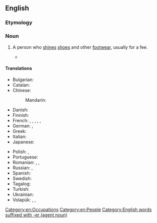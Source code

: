 ==English==

===Etymology===
{{com|en|shoe|shiner}}

===Noun===
{{en-noun}}

# A person who [[shine]]s [[shoe]]s and other [[footwear]], usually for a fee.
#: {{syn|en|bootblack|shoeblack|shoeshine boy}}
#* {{quote-book|en|title=Amácio Mazzaropi in the Film and Culture of Brazil|author=E. Bueno|year=2012|passage=Finally, with the help of a group of '''shoeshiners''', everything is clarified, the police arrest the criminals; Arlindo is set free.}}

====Translations====
{{trans-top|person who shines shoes}}
* Bulgarian: {{t|bg|ваксаджия|sc=Cyrl}}
* Catalan: {{t|ca|enllustrador de sabates|m}}
* Chinese:
*: Mandarin: {{t|cmn|擦鞋工|tr=cāxiégōng|sc=Hani}}
* Danish: {{t+|da|skopudser|c}}
* Finnish: {{t+|fi|kengänkiillottaja}}
* French: {{t|fr|cireur de chaussures|m}}, {{t|fr|cireuse de chaussures|f}}, {{t|fr|cireur de bottes|m}}, {{t|fr|cireuse de bottes|f}}, {{t+|fr|cireur|m}}, {{t+|fr|cireuse|f}}
* German: {{t+|de|Schuhputzer|m}}, {{t+|de|Schuhputzerin|f}}
* Greek: {{t+|el|λούστρος|m}}
* Italian: {{t+|it|lustrascarpe|m}}
* Japanese: {{t|ja|靴磨き|tr=くつみがき, kutsumigaki|sc=Jpan}}
{{trans-mid}}
* Polish: {{t+|pl|pucybut|m}}, {{t+|pl|czyścibut|m}}
* Portuguese: {{t+|pt|engraxate|m|f}}
* Romanian: {{t+|ro|lustragiu|m}}, {{t+|ro|văcsuitor|m}}, {{t|ro|văcsuitoare|f}}
* Russian: {{t|ru|чи́стильщик сапо́г|m}}, {{t|ru|чи́стильщик о́буви|m}}
* Spanish: {{t|es|lustrabotas}}
* Swedish: {{t+|sv|skoputsare|c}}
* Tagalog: {{t|tl|limpyabota}}
* Turkish: {{t+|tr|lostracı}}
* Ukrainian: {{t|uk|чисти́льник взуття}}
* Volapük: {{qualifier|♂♀}} {{t|vo|jukilekluinan}}, {{qualifier|♂}} {{t|vo|jukihilekluinan}}, {{qualifier|♀}} {{t|vo|jukijilekluinan}}
{{trans-bottom}}

[[Category:en:Occupations]]
[[Category:en:People]]
[[Category:English words suffixed with -er (agent noun)]]